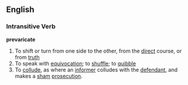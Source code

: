 == English ==
=== Intransitive Verb ===
'''prevaricate'''
# To shift or turn from one side to the other, from the [[direct]] course, or from [[truth]]
# To speak with [[equivocation]]; to [[shuffle]]; to [[quibble]]
# To [[collude]], as where an [[informer]] colludes with the [[defendant]], and makes a [[sham]] [[prosecution]].